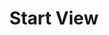 ---
title: "Start View"
description: "Set the first position when a scene loads for Play Mode, Published Mode, and Immersive Mode in VR."
---